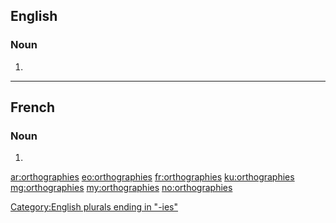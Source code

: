 ==English==

===Noun===
{{head|en|plural}}

# {{plural of|orthography|lang=en}}

[[Category:English plurals ending in "-ies"]]

----

==French==

===Noun===
{{head|fr|plural}}

# {{plural of|orthographie|lang=fr}}

[[ar:orthographies]]
[[eo:orthographies]]
[[fr:orthographies]]
[[ku:orthographies]]
[[mg:orthographies]]
[[my:orthographies]]
[[no:orthographies]]